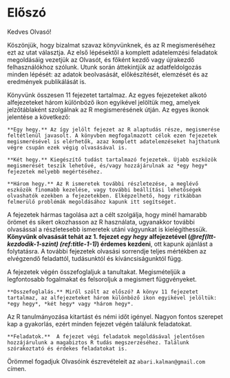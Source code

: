 # Előszó {- #eloszo}

Kedves Olvasó! 

Köszönjük, hogy bizalmat szavaz könyvünknek, és az R megismeréséhez ezt az utat választja. Az első lépésektől a komplett adatelemzési feladatok megoldásáig vezetjük az Olvasót, és főként kezdő vagy újrakezdő felhasználókhoz szólunk. Utunk során áttekintjük az adatfeldolgozás minden lépését: az adatok beolvasását, előkészítését, elemzését és az eredmények publikálását is.

Könyvünk összesen 11 fejezetet tartalmaz. Az egyes fejezeteket alkotó alfejezeteket három különböző ikon egyikével jelöltük meg, amelyek jelzőtáblaként szolgálnak az R megismerésének útján. Az egyes ikonok jelentése a következő:

```block

**Egy hegy.** Az így jelölt fejezet az R alaptudás része, megismerése feltétlenül javasolt. A könyvben megfogalmazott célok ezen fejezetek megismerésével is elérhetők, azaz komplett adatelemzéseket hajthatunk végre csupán ezek végig olvasásával is.

```

```block

**Két hegy.** Kiegészítő tudást tartalmazó fejezetek. Újabb eszközök megismerését teszik lehetővé, és/vagy hozzájárulnak az *egy hegy* fejezetek mélyebb megértéséhez.

```

```block

**Három hegy.** Az R ismeretek további részletezése, a meglévő eszközök finomabb kezelése, vagy további beállítási lehetőségek olvashatók ezekben a fejezetekben. Elképzelhető, hogy ritkábban felmerülő problémák megoldásához kapunk itt segítséget.

```

A fejezetek hármas tagolása azt a célt szolgálja, hogy minél hamarabb örömet és sikert okozhasson az R használata, ugyanakkor további olvasással a részletesebb ismeretek utáni vágyunkat is kielégíthessük. **Könyvünk olvasását tehát az 1. fejezet *egy hegy* alfejezetével (*\@ref(Itt-kezdodik-1-szint) (ref:title-1-1)*) érdemes kezdeni**, ott kapunk ajánlást a folytatásra. A további fejezetek olvasási sorrendje teljes mértékben az elvégzendő feladattól, tudásunktól és kíváncsiságunktól függ.

A fejezetek végén összefoglaljuk a tanultakat. Megismételjük a legfontosabb fogalmakat és felsoroljuk a megismert függvényeket.

```block

**Összefoglalás.** Miről szólt az előszó? A könyv 11 fejezetet tartalmaz, az alfejezeteket három különböző ikon egyikével jelöltük: *egy hegy*, *két hegy* vagy *három hegy*.

```

Az R tanulmányozása kitartást és némi időt igényel. Nagyon fontos szerepet kap a gyakorlás, ezért minden fejezet végén találunk feladatokat.

```block

**Feladatok.**  A fejezet végi feladatok megoldásával jelentősen hozzájárulunk a magabiztos R tudás megszerzéséhez. Találunk szórakoztató és érdekes feladatokat is.

```

Örömmel fogadjuk Olvasóink észrevételeit az `abari.kalman@gmail.com` címen. 

